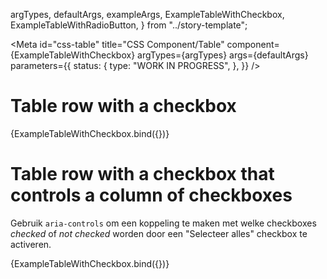 <!-- @license CC0-1.0 -->

  argTypes,
  defaultArgs,
  exampleArgs,
  ExampleTableWithCheckbox,
  ExampleTableWithRadioButton,
} from "../story-template";

<Meta
  id="css-table"
  title="CSS Component/Table"
  component={ExampleTableWithCheckbox}
  argTypes={argTypes}
  args={defaultArgs}
  parameters={{
    status: {
      type: "WORK IN PROGRESS",
    },
  }}
/>

# Table row with a checkbox

<Canvas>
  <Story name="Table row with a checkbox" args={exampleArgs}>
    {ExampleTableWithCheckbox.bind({})}
  </Story>
</Canvas>

# Table row with a checkbox that controls a column of checkboxes

Gebruik `aria-controls` om een koppeling te maken met welke checkboxes _checked_ of _not checked_ worden door een "Selecteer alles" checkbox te activeren.

<Canvas>
  <Story
    name="Table row with a checkbox that controls a column of checkboxes"
    args={{
      ...exampleArgs,
      selectAllCheckbox: true,
    }}
  >
    {ExampleTableWithCheckbox.bind({})}
  </Story>
</Canvas>
